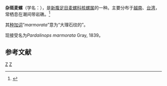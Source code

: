 {{Speciesbox
| taxon = Pyrene marmorata
| binomial_authority = Gray, 1839
}}
'''杂斑麦螺'''（学名：''{{lang|la|Pyrene marmorata}}''），是[[新腹足目|新腹足目]][[麦螺科|麦螺科]][[核螺属|核螺属]]的一种。主要分布于[[越南|越南]]、[[台湾|台湾]]，常栖息在潮间带岩礁。<ref>{{cite web|url=http://shell.sinica.edu.tw/chinese/shellbase_detail.php?science_no=3261|title=国际贝库：杂斑麦螺|publisher=台湾贝类资料库|accessdate=2009-08-11|archive-date=2016-03-04|archive-url=https://web.archive.org/web/20160304120417/http://shell.sinica.edu.tw/chinese/shellbase_detail.php?science_no=3261|dead-url=no}}</ref>

其[[种加词|种加词]]“''marmorata''”意为“大理石纹的”。

现接受名为''Pardalinops marmorata'' Gray, 1839。

== 参考文献 ==
{{reflist}}

{{taxonbar}}
[[Category:_1839年描述的动物|Z]]
[[Category:核螺属|Z]]